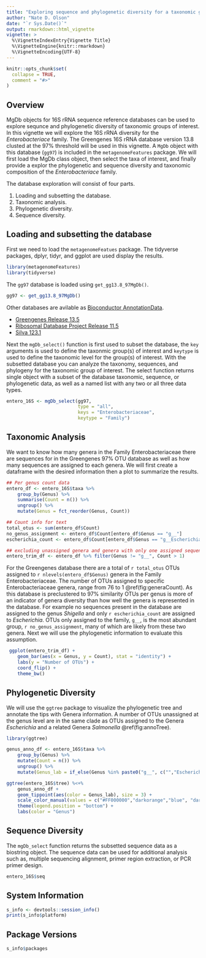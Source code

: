 ```yaml
---
title: "Exploring sequence and phylogenetic diversity for a taxonomic group of interest."
author: "Nate D. Olson"
date: "`r Sys.Date()`"
output: rmarkdown::html_vignette
vignette: >
  %\VignetteIndexEntry{Vignette Title}
  %\VignetteEngine{knitr::rmarkdown}
  %\VignetteEncoding{UTF-8}
---
```


```r
knitr::opts_chunk$set(
  collapse = TRUE,
  comment = "#>"
)
```

## Overview
MgDb objects for 16S rRNA sequence reference databases can be used to explore sequnce and phylogenetic diversity of taxonomic groups of interest. 
In this vignette we will explore the 16S rRNA diversity for the _Enterobacteriace_ family. 
The Greengenes 16S rRNA database version 13.8 clusted at the 97\% threshold will be used in this vignette. 
A `MgDb` object with this database (`gg97`) is included in the `metagenomeFeatures` package. 
We will first load the MgDb class object, then select the taxa of interest, and finally provide a explor the phylogenetic and sequence diversity and taxonomic composition of the _Enterobacteriace_ family.   

The database exploration will consist of four parts.  

1. Loading and subsetting the database.    
2. Taxonomic analysis.  
3. Phylogenetic diversity.   
4. Sequence diversity.     

## Loading and subsetting the database 
First we need to load the `metagenomeFeatues` package. 
The tidyverse packages, dplyr, tidyr, and ggplot are used display the results.
```r
library(metagenomeFeatures) 
library(tidyverse)
```

<!-- TODO Update links after Bioconductor submission -->

The `gg97` database is loaded using `get_gg13.8_97MgDb()`.  
```r
gg97 <- get_gg13.8_97MgDb()
```  

Other databases are avilable as [Bioconductor AnnotationData](https://www.bioconductor.org/packages/release/data/annotation/).  

- [Greengenes Release 13.5](http://bioconductor.org/packages/release/data/annotation/html/greengenes13.5MgDb.html)  
- [Ribosomal Database Project Release 11.5](https://github.com/HCBravoLab/ribosomaldatabaseproject11.5MgDb)  
- [Silva 123.1](https://github.com/nate-d-olson/silva123.1MgDb)  

Next the `mgDb_select()` function is first used to subset the database, the `key` arguments is used to define the taxonmic group(s) of interest and `keytype` is used to define the taxonomic level for the group(s) of interest. 
With the subsetted database you can analyze the taxonomy, sequences, and phylogeny for the taxonomic group of interest. 
The select function returns single object with a subset of the database taxonomic, sequence, or phylogenetic data, as well as a named list with any two or all three data types.  

```r
entero_16S <- mgDb_select(gg97, 
                          type = "all", 
                          keys = "Enterobacteriaceae", 
                          keytype = "Family")
```

## Taxonomic Analysis 
We want to know how many genera in the Family Enterobacteriaceae there are sequences for in the Greengenes 97% OTU database as well as how many sequences are assigned to each genera. 
We will first create a dataframe with the desired information then a plot to summarize the results. 

```r
## Per genus count data
entero_df <- entero_16S$taxa %>% 
    group_by(Genus) %>% 
    summarise(Count = n()) %>% 
    ungroup() %>% 
    mutate(Genus = fct_reorder(Genus, Count)) 

## Count info for text 
total_otus <- sum(entero_df$Count)
no_genus_assignment <- entero_df$Count[entero_df$Genus == "g__"]
escherichia_count <- entero_df$Count[entero_df$Genus == "g__Escherichia"]

## excluding unassigned genera and genera with only one assigned sequence
entero_trim_df <- entero_df %>% filter(Genus != "g__", Count > 1)
```

For the Greengenes database there are a total of `r total_otus` OTUs assigned to `r nlevels(entero_df$Genus)` genera in the Family Enterobacteriaceae. 
The number of OTUs assigned to specific Enterobacteriaceae genera, range from 76 to 1 \@ref(fig:generaCount). 
As this database is preclustered to 97\% similarity OTUs per genus is more of an indicator of genera diversity than how well the genera is represented in the database. 
For example no sequences present in the database are assigned to the genus _Shigella_ and only `r escherichia_count` are assigned to _Escherichia_. 
OTUs only assigned to the family, `g__`, is the most abundant group, `r no_genus_assignment`, many of which are likely from these two genera. 
Next we will use the phylogenetic information to evaluate this assumption.

```r
 ggplot(entero_trim_df) + 
    geom_bar(aes(x = Genus, y = Count), stat = "identity") + 
    labs(y = "Number of OTUs") + 
    coord_flip() + 
    theme_bw() 
```

## Phylogenetic Diversity  
We will use the `ggtree` package to visualize the phylogenetic tree and annotate the tips with Genera information. 
A number of OTUs unassigned at the genus level are in the same clade as OTUs assigned to the Genera _Escherichia_ and a related Genera _Salmonella_ \@ref(fig:annoTree). 

```r
library(ggtree)

genus_anno_df <- entero_16S$taxa %>% 
    group_by(Genus) %>% 
    mutate(Count = n()) %>% 
    ungroup() %>% 
    mutate(Genus_lab = if_else(Genus %in% paste0("g__", c("","Escherichia", "Salmonella")), Genus, ""))

ggtree(entero_16S$tree) %<+% 
    genus_anno_df + 
    geom_tippoint(aes(color = Genus_lab), size = 3) + 
    scale_color_manual(values = c("#FF000000","darkorange","blue", "darkgreen")) + 
    theme(legend.position = "bottom") + 
    labs(color = "Genus")
```

## Sequence Diversity 
The `mgDb_select` function returns the subsetted sequence data as a biostring object.
The sequence data can be used for additional analysis such as, multiple sequencing alignment, primer region extraction, or PCR primer design. 

```r
entero_16S$seq
```

## System Information
```r
s_info <- devtools::session_info()
print(s_info$platform)
```


## Package Versions
```r
s_info$packages
```
